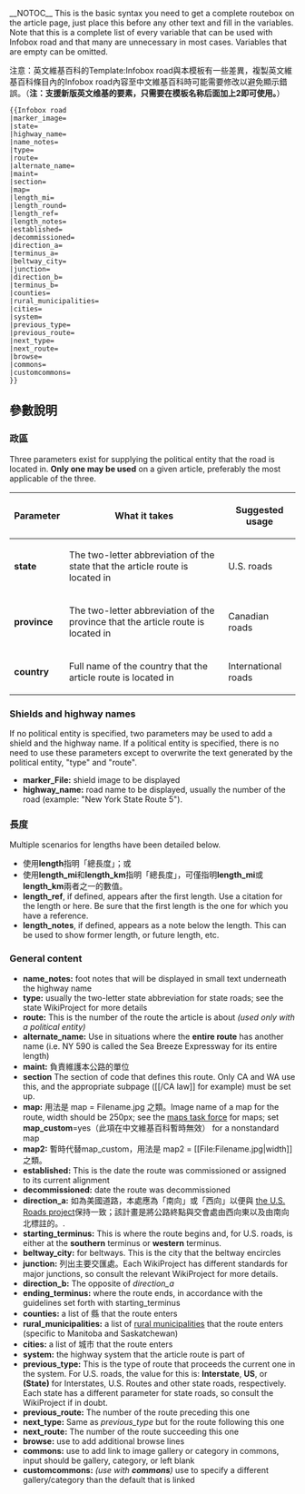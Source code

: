 <noinclude>{{Documentation subpage}}</noinclude>
<!-- EDIT TEMPLATE DOCUMENTATION BELOW THIS LINE -->
__NOTOC__
This is the basic syntax you need to get a complete routebox on the article page, just place this before any other text and fill in the variables. Note that this is a complete list of every variable that can be used with Infobox road and that many are unnecessary in most cases. Variables that are empty can be omitted.

注意：英文維基百科的Template:Infobox road與本模板有一些差異，複製英文維基百科條目內的Infobox road內容至中文維基百科時可能需要修改以避免顯示錯誤。（'''注：{{tl|Infobox road2}}支援新版英文维基的要素，只需要在模板名称后面加上2即可使用。'''）
<pre width=100%>
{{Infobox road
|marker_image=
|state=
|highway_name=
|name_notes=
|type=
|route=
|alternate_name=
|maint=
|section=
|map=
|length_mi=
|length_round=
|length_ref=
|length_notes=
|established=
|decommissioned=
|direction_a=
|terminus_a=
|beltway_city=
|junction=
|direction_b=
|terminus_b=
|counties=
|rural_municipalities=
|cities=
|system=
|previous_type=
|previous_route=
|next_type=
|next_route=
|browse=
|commons=
|customcommons=
}}
</pre>
==參數說明==
===政區===
Three parameters exist for supplying the political entity that the road is located in. '''Only one may be used''' on a given article, preferably the most applicable of the three.

{| class="wikitable"
!Parameter
!What it takes
!Suggested usage
|-
|'''state'''
|The two-letter abbreviation of the state that the article route is located in
|U.S. roads
|-
|'''province'''
|The two-letter abbreviation of the province that the article route is located in
|Canadian roads
|-
|'''country'''
|Full name of the country that the article route is located in
|International roads
|}

===Shields and highway names===
If no political entity is specified, two parameters may be used to add a shield and the highway name. If a political entity is specified, there is no need to use these parameters except to overwrite the text generated by the political entity, "type" and "route". 
* '''marker_File:''' shield image to be displayed
* '''highway_name:''' road name to be displayed, usually the number of the road (example: "New York State Route 5").

===長度===
Multiple scenarios for lengths have been detailed below.

*使用'''length'''指明「總長度」；或
*使用'''length_mi'''和'''length_km'''指明「總長度」，可僅指明'''length_mi'''或'''length_km'''兩者之一的數值。
*'''length_ref''', if defined, appears after the first length. Use a citation for the length or {{tl|fact}} here. Be sure that the first length is the one for which you have a reference.
*'''length_notes''', if defined, appears as a note below the length. This can be used to show former length, or future length, etc.

===General content===
* '''name_notes:''' foot notes that will be displayed in small text underneath the highway name
* '''type:''' usually the two-letter state abbreviation for state roads; see the state WikiProject for more details
* '''route:''' This is the number of the route the article is about ''(used only with a political entity)''
* '''alternate_name:''' Use in situations where the '''entire route''' has another name (i.e. NY 590 is called the Sea Breeze Expressway for its entire length)
* '''maint:''' 負責維護本公路的單位
* '''section''' The section of code that defines this route. Only CA and WA use this, and the appropriate subpage (<nowiki>[[/CA law]]</nowiki> for example) must be set up.
* '''map:''' 用法是 map = Filename.jpg 之類。Image name of a map for the route, width should be 250px; see the [[WP:USRD/MTF|maps task force]] for maps; set '''map_custom'''=yes（此項在中文維基百科暫時無效） for a nonstandard map
*'''map2:''' 暫時代替map_custom，用法是 map2 = <nowiki>[[File:Filename.jpg|width]]</nowiki> 之類。
* '''established:''' This is the date the route was commissioned or assigned to its current alignment
* '''decommissioned:''' date the route was decommissioned
* '''direction_a:''' 如為美國道路，本處應為「南向」或「西向」以便與 [[WP:USRD|the U.S. Roads project]]保持一致；該計畫是將公路終點與交會處由西向東以及由南向北標註的。.
* '''starting_terminus:''' This is where the route begins and, for U.S. roads, is either at the '''southern''' terminus or '''western''' terminus.
* '''beltway_city:''' for beltways. This is the city that the beltway encircles
* '''junction:''' 列出主要交匯處。Each WikiProject has different standards for major junctions, so consult the relevant WikiProject for more details.
* '''direction_b:''' The opposite of ''direction_a''
* '''ending_terminus:''' where the route ends, in accordance with the guidelines set forth with starting_terminus
* '''counties:''' a list of 縣 that the route enters
* '''rural_municipalities:''' a list of [[rural municipalities]] that the route enters (specific to Manitoba and Saskatchewan)
* '''cities:''' a list of 城市 that the route enters
* '''system:''' the highway system that the article route is part of
* '''previous_type:''' This is the type of route that proceeds the current one in the system. For U.S. roads, the value for this is: '''Interstate''', '''US''', or '''(State)''' for Interstates, U.S. Routes and other state roads, respectively. Each state has a different parameter for state roads, so consult the WikiProject if in doubt.
* '''previous_route:''' The number of the route preceding this one
* '''next_type:''' Same as ''previous_type'' but for the route following this one
* '''next_route:''' The number of the route succeeding this one
* '''browse:''' use to add additional browse lines
* '''commons:''' use to add link to image gallery or category in commons, input should be gallery, category, or left blank
* '''customcommons:''' ''(use with '''commons''')'' use to specify a different gallery/category than the default that is linked